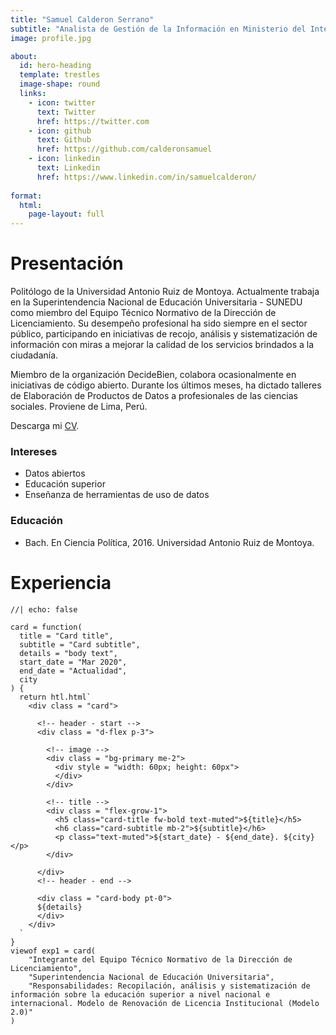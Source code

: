 ```yaml
---
title: "Samuel Calderon Serrano"
subtitle: "Analista de Gestión de la Información en Ministerio del Interior"
image: profile.jpg

about:
  id: hero-heading
  template: trestles
  image-shape: round
  links:
    - icon: twitter
      text: Twitter
      href: https://twitter.com
    - icon: github
      text: Github
      href: https://github.com/calderonsamuel
    - icon: linkedin
      text: Linkedin
      href: https://www.linkedin.com/in/samuelcalderon/
      
format: 
  html:
    page-layout: full
---
```


:::{#hero-heading}

# **Presentación**

Politólogo de la Universidad Antonio Ruiz de Montoya. Actualmente trabaja en la Superintendencia Nacional de Educación Universitaria - SUNEDU como miembro del Equipo Técnico Normativo de la Dirección de Licenciamiento. Su desempeño profesional ha sido siempre en el sector público, participando en iniciativas de recojo, análisis y sistematización de información con miras a mejorar la calidad de los servicios brindados a la ciudadanía.

Miembro de la organización DecideBien, colabora ocasionalmente en iniciativas de código abierto. Durante los últimos meses, ha dictado talleres de Elaboración de Productos de Datos a profesionales de las ciencias sociales. Proviene de Lima, Perú.

Descarga mi [CV](SamuelCalderonCV.pdf){target="_blank"}.

::: {.grid}

::: {.g-col-6}

### **Intereses**

- Datos abiertos
- Educación superior
- Enseñanza de herramientas de uso de datos

:::

::: {.g-col-6}

### **Educación**

- Bach. En Ciencia Política, 2016. Universidad Antonio Ruiz de Montoya.

:::

:::

:::

<!-- Experience grid -->

# **Experiencia**

::: {.grid}

::: {.g-col-4}


:::

::: {.g-col-8 .shadow}

```ojs
//| echo: false

card = function(
  title = "Card title", 
  subtitle = "Card subtitle", 
  details = "body text",
  start_date = "Mar 2020",
  end_date = "Actualidad",
  city
) {
  return htl.html`
    <div class = "card">
    
      <!-- header - start -->
      <div class = "d-flex p-3">
      
        <!-- image -->
        <div class = "bg-primary me-2">
          <div style = "width: 60px; height: 60px">
          </div>
        </div>
        
        <!-- title -->
        <div class = "flex-grow-1">
          <h5 class="card-title fw-bold text-muted">${title}</h5>
          <h6 class="card-subtitle mb-2">${subtitle}</h6>
          <p class="text-muted">${start_date} - ${end_date}. ${city}</p>
        </div>
        
      </div>
      <!-- header - end -->
      
      <div class = "card-body pt-0">
      ${details}
      </div>  
    </div>
  `
}
viewof exp1 = card(
    "Integrante del Equipo Técnico Normativo de la Dirección de Licenciamiento",
    "Superintendencia Nacional de Educación Universitaria",
    "Responsabilidades: Recopilación, análisis y sistematización de información sobre la educación superior a nivel nacional e internacional. Modelo de Renovación de Licencia Institucional (Modelo 2.0)"
)
```


:::

:::


